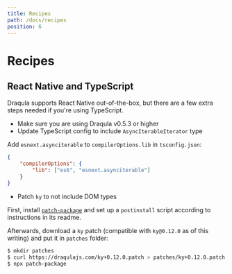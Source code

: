 ```yaml
---
title: Recipes
path: /docs/recipes
position: 6
---
```


# Recipes

## React Native and TypeScript

Draqula supports React Native out-of-the-box, but there are a few extra steps
needed if you're using TypeScript.

- Make sure you are using Draqula v0.5.3 or higher
- Update TypeScript config to include `AsyncIterableIterator` type

Add `esnext.asynciterable` to `compilerOptions.lib` in `tsconfig.json`:

```json
{
	"compilerOptions": {
		"lib": ["es6", "esnext.asynciterable"]
	}
}
```

- Patch `ky` to not include DOM types

First, install [`patch-package`](https://npmjs.com/package/patch-package) and
set up a `postinstall` script according to instructions in its readme.

Afterwards, download a `ky` patch (compatible with `ky@0.12.0` as of this writing) and put it in `patches` folder:

```bash
$ mkdir patches
$ curl https://draqulajs.com/ky+0.12.0.patch > patches/ky+0.12.0.patch
$ npx patch-package
```

